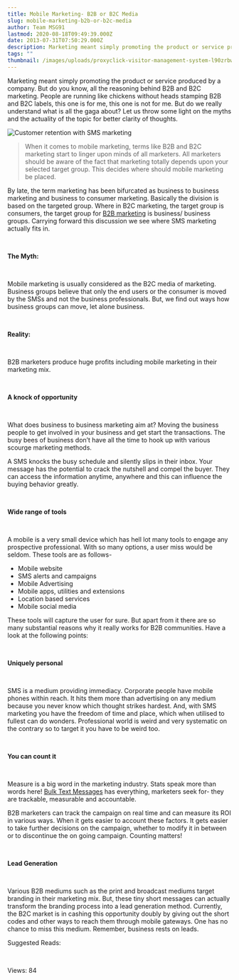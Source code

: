```yaml
---
title: Mobile Marketing- B2B or B2C Media
slug: mobile-marketing-b2b-or-b2c-media
author: Team MSG91
lastmod: 2020-08-18T09:49:39.000Z
date: 2013-07-31T07:50:29.000Z
description: Marketing meant simply promoting the product or service produced by a company. But do you know, all the reasoning behind B2B and B2C marketing. People are running like chickens without heads stamping B2B and B2C labels, this one is for me, this one is not for me. But do we really understand what is all the gaga about? Let us throw some light on the myths and the actuality of the topic for better clarity of thoughts.
tags: ""
thumbnail: /images/uploads/proxyclick-visitor-management-system-l90zrbwvcoe-unsplash.jpg
---
```


Marketing meant simply promoting the product or service produced by a company. But do you know, all the reasoning behind B2B and B2C marketing. People are running like chickens without heads stamping B2B and B2C labels, this one is for me, this one is not for me. But do we really understand what is all the gaga about? Let us throw some light on the myths and the actuality of the topic for better clarity of thoughts.


![Customer retention with SMS marketing](https://images-msg91.s3.ap-south-1.amazonaws.com/content/images/wordpress/2013/03/Customer-retention-with-SMS-marketing.png)



> When it comes to mobile marketing, terms like B2B and B2C marketing start to linger upon minds of all marketers. All marketers should be aware of the fact that marketing totally depends upon your selected target group. This decides where should mobile marketing be placed.
> 
> 


By late, the term marketing has been bifurcated as business to business marketing and business to consumer marketing. Basically the division is based on the targeted group. Where in B2C marketing, the target group is consumers, the target group for [B2B marketing](https://www.abinfotech.net) is business/ business groups. Carrying forward this discussion we see where SMS marketing actually fits in.


 


**The Myth:**


 


Mobile marketing is usually considered as the B2C media of marketing. Business groups believe that only the end users or the consumer is moved by the SMSs and not the business professionals. But, we find out ways how business groups can move, let alone business.


 


**Reality:**


 


B2B marketers produce huge profits including mobile marketing in their marketing mix.


 


**A knock of opportunity**


 


What does business to business marketing aim at? Moving the business people to get involved in your business and get start the transactions. The busy bees of business don’t have all the time to hook up with various scourge marketing methods.


A SMS knocks the busy schedule and silently slips in their inbox. Your message has the potential to crack the nutshell and compel the buyer. They can access the information anytime, anywhere and this can influence the buying behavior greatly.


 


**Wide range of tools**


 


A mobile is a very small device which has hell lot many tools to engage any prospective professional. With so many options, a user miss would be seldom. These tools are as follows-


* Mobile website
* SMS alerts and campaigns
* Mobile Advertising
* Mobile apps, utilities and extensions
* Location based services
* Mobile social media


These tools will capture the user for sure. But apart from it there are so many substantial reasons why it really works for B2B communities. Have a look at the following points:


 


**Uniquely personal**


 


SMS is a medium providing immediacy. Corporate people have mobile phones within reach. It hits them more than advertising on any medium because you never know which thought strikes hardest. And, with SMS marketing you have the freedom of time and place, which when utilised to fullest can do wonders. Professional world is weird and very systematic on the contrary so to target it you have to be weird too.


 


**You can count it**


 


Measure is a big word in the marketing industry. Stats speak more than words here! [Bulk Text Messages](https://msg91.com "Bulk Text Messages") has everything, marketers seek for- they are trackable, measurable and accountable.


B2B marketers can track the campaign on real time and can measure its ROI in various ways. When it gets easier to account these factors. It gets easier to take further decisions on the campaign, whether to modify it in between or to discontinue the on going campaign. Counting matters!


 


**Lead Generation**


 


Various B2B mediums such as the print and broadcast mediums target branding in their marketing mix. But, these tiny short messages can actually transform the branding process into a lead generation method. Currently, the B2C market is in cashing this opportunity doubly by giving out the short codes and other ways to reach them through mobile gateways. One has no chance to miss this medium. Remember, business rests on leads.


Suggested Reads:


 


 Views: 84


